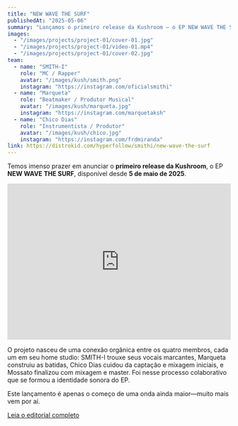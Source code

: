 ```yaml
---
title: "NEW WAVE THE SURF"
publishedAt: "2025-05-06"
summary: "Lançamos o primeiro release da Kushroom — o EP NEW WAVE THE SURF, disponível nas plataformas de streaming desde 5 de maio de 2025"
images:
  - "/images/projects/project-01/cover-01.jpg"
  - "/images/projects/project-01/video-01.mp4"
  - "/images/projects/project-01/cover-02.jpg"
team:
  - name: "SMITH-I"
    role: "MC / Rapper"
    avatar: "/images/kush/smith.png"
    instagram: "https://instagram.com/oficialsmithi"
  - name: "Marqueta"
    role: "Beatmaker / Produtor Musical"
    avatar: "/images/kush/marqueta.jpg"
    instagram: "https://instagram.com/marquetaksh"
  - name: "Chico Dias"
    role: "Instrumentista / Produtor"
    avatar: "/images/kush/chico.jpg"
    instagram: "https://instagram.com/frdmiranda"
link: https://distrokid.com/hyperfollow/smithi/new-wave-the-surf
---
```


Temos imenso prazer em anunciar o **primeiro release da Kushroom**, o EP **NEW WAVE THE SURF**, disponível desde **5 de maio de 2025**.

<iframe
  src="https://open.spotify.com/embed/album/4nGRGyxfQPXsPpNco9dxRn?utm_source=generator"
  width="100%"
  height="352"
  frameBorder="0"
  allow="autoplay; clipboard-write; encrypted-media; fullscreen; picture-in-picture"
  loading="lazy"
></iframe>


O projeto nasceu de uma conexão orgânica entre os quatro membros, cada um em seu home studio: SMITH-I trouxe seus vocais marcantes, Marqueta construiu as batidas, Chico Dias cuidou da captação e mixagem iniciais, e Mossato finalizou com mixagem e master. Foi nesse processo colaborativo que se formou a identidade sonora do EP.

Este lançamento é apenas o começo de uma onda ainda maior—muito mais vem por aí.


[Leia o editorial completo](/blog/new-wave)
